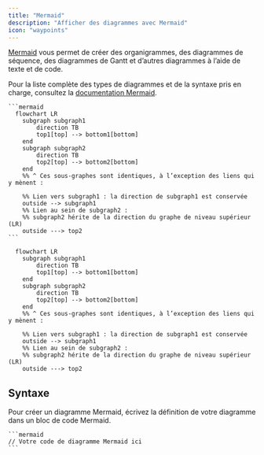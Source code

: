 ```yaml
---
title: "Mermaid"
description: "Afficher des diagrammes avec Mermaid"
icon: "waypoints"
---
```


[Mermaid](https://mermaid.js.org/) vous permet de créer des organigrammes, des diagrammes de séquence, des diagrammes de Gantt et d’autres diagrammes à l’aide de texte et de code.

Pour la liste complète des types de diagrammes et de la syntaxe pris en charge, consultez la [documentation Mermaid](https://mermaid.js.org/intro/).

<RequestExample>

````mdx Exemple de flowchart Mermaid
```mermaid
  flowchart LR
    subgraph subgraph1
        direction TB
        top1[top] --> bottom1[bottom]
    end
    subgraph subgraph2
        direction TB
        top2[top] --> bottom2[bottom]
    end
    %% ^ Ces sous-graphes sont identiques, à l’exception des liens qui y mènent :

    %% Lien vers subgraph1 : la direction de subgraph1 est conservée
    outside --> subgraph1
    %% Lien au sein de subgraph2 :
    %% subgraph2 hérite de la direction du graphe de niveau supérieur (LR)
    outside ---> top2
```
````

</RequestExample>

```mermaid
  flowchart LR
    subgraph subgraph1
        direction TB
        top1[top] --> bottom1[bottom]
    end
    subgraph subgraph2
        direction TB
        top2[top] --> bottom2[bottom]
    end
    %% ^ Ces sous-graphes sont identiques, à l’exception des liens qui y mènent :

    %% Lien vers subgraph1 : la direction de subgraph1 est conservée
    outside --> subgraph1
    %% Lien au sein de subgraph2 :
    %% subgraph2 hérite de la direction du graphe de niveau supérieur (LR)
    outside ---> top2
```

## Syntaxe

Pour créer un diagramme Mermaid, écrivez la définition de votre diagramme dans un bloc de code Mermaid.

````mdx
```mermaid
// Votre code de diagramme Mermaid ici
```
````
